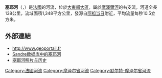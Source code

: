 {{noteTA
|G1=法国地名
|G2=单位
}}
{{Infobox river
  | name              = 塞耶河
  | native_name       = Seille
  | image             = Seillevicsseille.jpg
  | image_caption     = 流经[[塞耶河畔维克|塞耶河畔维克]]的塞耶河
  | map               = Seille.png
  | source1_location  = [[阿祖当日|阿祖当日]]
  | mouth_location    = [[摩澤爾河|摩澤爾河]]
  | mouth_coordinates = {{coord|49|7|32|N|6|11|8|E|name=Moselle-Seille|display=inline,title}}
  | subdivision_type1 = [[世界政區索引|国家]]
  | subdivision_name1 = {{FR}}
  | length            = {{convert|138|km|abbr=on}}
  | source1_elevation =
  | discharge1_avg    = {{convert|10.5|m3/s|abbr=on}}
  | basin_size        = {{convert|1348|km2|abbr=on}}
  | progression       = {{RMoselle}}
}}
'''塞耶河'''（{{lang-fr|Seille}}，{{IPA-fr|sɛj}}）是[[法國|法國]]的河流，位於[[大東部大區|大東部大區]]，屬於[[摩澤爾河|摩澤爾河]]的右支流，河道全長138公里，流域面積1,348平方公里，發源自[[阿祖当日|阿祖当日]]附近，平均流量每秒10.5立方米。

==外部連結==
* http://www.geoportail.fr {{Wayback|url=http://www.geoportail.fr/ |date=20101215171356 }}
* [http://sandre.eaufrance.fr/app/chainage/courdo/htm/A7--0100.php?cg=A7--0100 Sandre数据库中的塞耶河] {{Wayback|url=http://sandre.eaufrance.fr/app/chainage/courdo/htm/A7--0100.php?cg=A7--0100 |date=20220112211159 }}
* [https://web.archive.org/web/20110720095822/http://sitewebseille.free.fr/ 塞耶河照片与历史]

{{Authority control}}
{{France-geo-stub}}
[[Category:法國河流|Category:法國河流]]
[[Category:摩泽尔省河流|Category:摩泽尔省河流]]
[[Category:默尔特-摩泽尔省河流|Category:默尔特-摩泽尔省河流]]